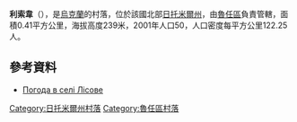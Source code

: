 {{coord|49|53|27|N|29|5|34|E|scale:30000|display=title}}
{{Multiple issues|
{{No footnotes|time=2020-08-18T12:59:52+00:00}}
{{refimprove|time=2020-08-18T12:59:52+00:00}}
}}
'''利索韋'''（{{lang-uk|Лісове}}），是[[烏克蘭|烏克蘭]]的村落，位於該國北部[[日托米爾州|日托米爾州]]，由[[魯任區|魯任區]]負責管轄，面積0.41平方公里，海拔高度239米，2001年人口50，人口密度每平方公里122.25人。

==參考資料== 
* [http://weather.in.ua/ua/zhitomirskaja/13655 Погода в селі Лісове] {{Wayback|url=http://weather.in.ua/ua/zhitomirskaja/13655 |date=20111219121907 }}

{{DEFAULTSORT:Лісове}}
[[Category:日托米爾州村落|Category:日托米爾州村落]]
[[Category:魯任區村落|Category:魯任區村落]]


{{Zhytomyr-geo-stub}}